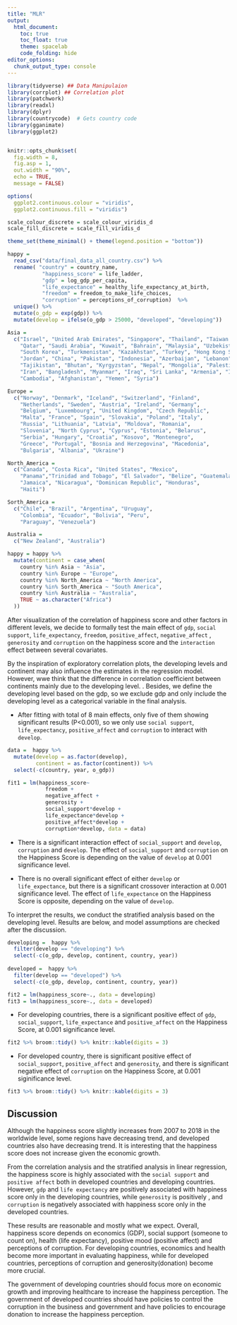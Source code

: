 ```yaml
---
title: "MLR"
output: 
  html_document:
    toc: true
    toc_float: true
    theme: spacelab
    code_folding: hide
editor_options: 
  chunk_output_type: console
---
```

```r
library(tidyverse) ## Data Manipulaion
library(corrplot) ## Correlation plot
library(patchwork)
library(readxl)
library(dplyr)
library(countrycode)  # Gets country code 
library(gganimate)
library(ggplot2)


knitr::opts_chunk$set(
  fig.width = 8,
  fig.asp = 1,
  out.width = "90%",
  echo = TRUE,
  message = FALSE)

options(
  ggplot2.continuous.colour = "viridis",
  ggplot2.continuous.fill = "viridis")

scale_colour_discrete = scale_colour_viridis_d
scale_fill_discrete = scale_fill_viridis_d

theme_set(theme_minimal() + theme(legend.position = "bottom"))
```


```r
happy = 
  read_csv("data/final_data_all_country.csv") %>% 
  rename( "country" = country_name,
           "happiness_score" = life_ladder,
           "gdp" = log_gdp_per_capita,
           "life_expectance" = healthy_life_expectancy_at_birth,
           "freedom" = freedom_to_make_life_choices,
           "corruption" = perceptions_of_corruption)  %>% 
  unique() %>% 
  mutate(o_gdp = exp(gdp)) %>%
  mutate(develop = ifelse(o_gdp > 25000, "developed", "developing"))  
```

```r
Asia = 
  c("Israel", "United Arab Emirates", "Singapore", "Thailand", "Taiwan Province of China",
    "Qatar", "Saudi Arabia", "Kuwait", "Bahrain", "Malaysia", "Uzbekistan", "Japan",
    "South Korea", "Turkmenistan", "Kazakhstan", "Turkey", "Hong Kong S.A.R., China", "Philippines",
    "Jordan", "China", "Pakistan", "Indonesia", "Azerbaijan", "Lebanon", "Vietnam",
    "Tajikistan", "Bhutan", "Kyrgyzstan", "Nepal", "Mongolia", "Palestinian Territories",
    "Iran", "Bangladesh", "Myanmar", "Iraq", "Sri Lanka", "Armenia", "India", "Georgia",
    "Cambodia", "Afghanistan", "Yemen", "Syria")

Europe = 
  c("Norway", "Denmark", "Iceland", "Switzerland", "Finland",
    "Netherlands", "Sweden", "Austria", "Ireland", "Germany",
    "Belgium", "Luxembourg", "United Kingdom", "Czech Republic",
    "Malta", "France", "Spain", "Slovakia", "Poland", "Italy",
    "Russia", "Lithuania", "Latvia", "Moldova", "Romania",
    "Slovenia", "North Cyprus", "Cyprus", "Estonia", "Belarus",
    "Serbia", "Hungary", "Croatia", "Kosovo", "Montenegro",
    "Greece", "Portugal", "Bosnia and Herzegovina", "Macedonia",
    "Bulgaria", "Albania", "Ukraine")

North_America = 
  c("Canada", "Costa Rica", "United States", "Mexico",  
    "Panama","Trinidad and Tobago", "El Salvador", "Belize", "Guatemala",
    "Jamaica", "Nicaragua", "Dominican Republic", "Honduras",
    "Haiti")

Sorth_America =  
  c("Chile", "Brazil", "Argentina", "Uruguay",
    "Colombia", "Ecuador", "Bolivia", "Peru",
    "Paraguay", "Venezuela")

Australia = 
  c("New Zealand", "Australia")

happy = happy %>% 
  mutate(continent = case_when(
    country %in% Asia ~ "Asia",
    country %in% Europe ~ "Europe",
    country %in% North_America ~ "North America",
    country %in% Sorth_America ~ "South America",
    country %in% Australia ~ "Australia",
    TRUE ~ as.character("Africa")
  ))
```


After visualization of the correlation of happiness score and other factors in different levels, we decide to formally test the main effect of `gdp`, `social support`, `life_expectancy`, `freedom`, `positive_affect`, `negative_affect` , `generosity` and `corruption` on the happiness score and the `interaction` effect between several covariates. 

By the inspiration of exploratory correlation plots, the developing levels and continent may also influence the estimates in the regression model. However, wwe think that the difference in correlation coefficient between continents mainly due to the developing level. . Besides, we define the developing level based on the gdp, so we exclude gdp and only include the developing level as a categorical variable in the final analysis. 

* After fitting with total of 8 main effects, only five of them showing significant results (P<0.001), so we only use `social support`, `life_expectancy`, `positive_affect` and `corruption` to interact with `develop`. 

```r
data =  happy %>% 
  mutate(develop = as.factor(develop),
         continent = as.factor(continent)) %>%
  select(-c(country, year, o_gdp))

fit1 = lm(happiness_score~ 
            freedom + 
            negative_affect + 
            generosity + 
            social_support*develop +  
            life_expectance*develop + 
            positive_affect*develop + 
            corruption*develop, data = data)

```

* There is a significant interaction effect of `social_support` and `develop`, `corruption` and `develop`. The effect of `social_support` and `corruption`  on the Happiness Score is depending on the value of `develop` at 0.001 significance level.

* There is no overall significant effect of either `develop` or `life_expectance`, but there is a significant crossover interaction at 0.001 significance level. The effect of `life_expectance` on the Happiness Score is opposite, depending on the value of `develop`.

To interpret the results, we conduct the stratified analysis based on the developing level. Results are below, and model assumptions are checked after the discussion.

```r
developing =  happy %>% 
  filter(develop == "developing") %>% 
  select(-c(o_gdp, develop, continent, country, year)) 
  
developed =  happy %>% 
  filter(develop == "developed") %>% 
  select(-c(o_gdp, develop, continent, country, year)) 

fit2 = lm(happiness_score~., data = developing)
fit3 = lm(happiness_score~., data = developed)

```

* For developing countries, there is a significant positive effect of  `gdp`, `social_support`, `life_expectance` and `positive_affect` on the Happiness Score, at 0.001 significance level. 

```r
fit2 %>% broom::tidy() %>% knitr::kable(digits = 3)
```

* For developed country, there is significant positive effect of  `social_support`, `positive_affect` and `generosity`, and there is significant negative effect of `corruption` on the Happiness Score, at 0.001 siginificance level. 

```r
fit3 %>% broom::tidy() %>% knitr::kable(digits = 3)
```


## Discussion

Although the happiness score slightly increases from 2007 to 2018 in the worldwide level, some regions have decreasing trend, and developed countries also have decreasing trend. It is interesting that the happiness score does not increase given the economic growth.

From the correlation analysis and the stratified analysis in linear regression, the happiness score is highly associated with the `social support` and `positive affect` both in developed countries and developing countries. However, `gdp` and `life expectancy` are positively associated with happiness score only in the developing countries, while `generosity` is positively , and `corruption` is negatively associated with happiness score only in the developed countries. 

These results are reasonable and mostly what we expect. Overall, happiness score depends on economics (GDP), social support (someone to count on), health (life expectancy), positive mood (positive affect) and perceptions of corruption. For developing countries, economics and health become more important in evaluating happiness, while for developed countries, perceptions of corruption and generosity(donation) become more crucial. 

The government of developing countries should focus more on economic growth and improving healthcare to increase the happiness perception. The government of developed countries should have policies to control the corruption in the  business and government and have policies to encourage donation to increase the happiness perception. 




